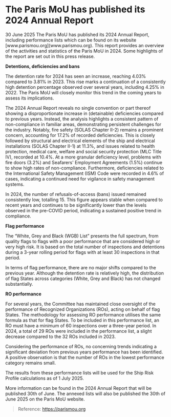 # The Paris MoU has published its 2024 Annual Report

<div data-type='wrapper'>
30 June 2025 The Paris MoU has published its 2024 Annual Report, including performance lists which can be found on its website [www.parismou.org](www.parismou.org). This report provides an overview of the activities and statistics of the Paris MoU in 2024. Some highlights of the report are set out in this press release. 

**Detentions, deficiencies and bans** 

The detention rate for 2024 has seen an increase, reaching 4.03% compared to 3.81% in 2023. This rise marks a continuation of a consistently high detention percentage observed over several years, including 4.25% in 2022. The Paris MoU will closely monitor this trend in the coming years to assess its implications. 

The 2024 Annual Report reveals no single convention or part thereof showing a disproportionate increase in (detainable) deficiencies compared to previous years. Instead, the analysis highlights a consistent pattern of non-compliance in familiar areas, demonstrating persistent challenges for the industry. Notably, fire safety (SOLAS Chapter II-2) remains a prominent concern, accounting for 17.2% of recorded deficiencies. This is closely followed by structural and electrical elements of the ship and electrical installations (SOLAS Chapter II-1) at 11.3%, and issues related to health protection, medical care, welfare and social security protection (MLC Title IV), recorded at 10.4%. At a more granular deficiency level, problems with fire doors (3.2%) and Seafarers' Employment Agreements (1.5%) continue to show high rates of non-compliance. Furthermore, deficiencies related to the International Safety Management (ISM) Code were recorded in 4.6% of cases, indicating a continued need for vigilance in safety management systems.

In 2024, the number of refusals-of-access (bans) issued remained consistently low, totalling 15. This figure appears stable when compared to recent years and continues to be significantly lower than the levels observed in the pre-COVID period, indicating a sustained positive trend in compliance. 

**Flag performance** 

The “White, Grey and Black (WGB) List” presents the full spectrum, from quality flags to flags with a poor performance that are considered high or very high risk. It is based on the total number of inspections and detentions during a 3-year rolling period for flags with at least 30 inspections in that period. 

In terms of flag performance, there are no major shifts compared to the previous year. Although the detention rate is relatively high, the distribution of flag States across categories (White, Grey and Black) has not changed substantially. 

**RO performance** 

For several years, the Committee has maintained close oversight of the performance of Recognized Organizations (ROs), acting on behalf of flag States. The methodology for assessing RO performance utilises the same formula as that for flag States. To be included in this performance list, an RO must have a minimum of 60 inspections over a three-year period. In 2024, a total of 29 ROs were included in the performance list, a slight decrease compared to the 32 ROs included in 2023. 

Considering the performance of ROs, no concerning trends indicating a significant deviation from previous years performance has been identified. A positive observation is that the number of ROs in the lowest performance category remains small. 

The results from these performance lists will be used for the Ship Risk Profile calculations as of 1 July 2025. 

More information can be found in the 2024 Annual Report that will be published 30th of June. The annexed lists will also be published the 30th of June 2025 on the Paris MoU website.

> Reference: https://parismou.org
</div>